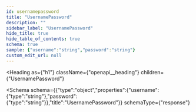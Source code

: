 ```yaml
---
id: usernamepassword
title: "UsernamePassword"
description: ""
sidebar_label: "UsernamePassword"
hide_title: true
hide_table_of_contents: true
schema: true
sample: {"username":"string","password":"string"}
custom_edit_url: null
---
```



<Heading
  as={"h1"}
  className={"openapi__heading"}
  children={"UsernamePassword"}
>
</Heading>





<Schema
  schema={{"type":"object","properties":{"username":{"type":"string"},"password":{"type":"string"}},"title":"UsernamePassword"}}
  schemaType={"response"}
>
  
</Schema>
            